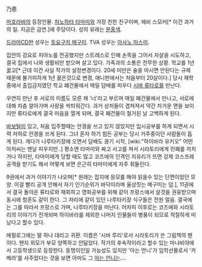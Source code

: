 {{{#pink '''桃'''}}}乃恵

[[마호라바]]의 등장인물. [[챠노하타 타마미]]와 가장 친한 친구이며, 헤비 스모커[* 이건 과거의 일. 지금은 금연.]에 주당이다. 성의 유래는 [[분홍색]].

[[드라마CD]]판 성우는 [[토요구치 메구미]]. TVA 성우는 [[아사노 마스미]].

집안의 강요로 피아노를 전공했지만 스트레스로 인해 손목을 그어서 자살을 시도하고, 결국 집에서 나와 생활비만 받으며 살고 있다. 가족과의 소통은 전무한 상황. 학교를 1년 꿇고[* 근데 이건 사실 작가의 설정변경이다. 20세 미만은 술을 마시면 안된다는 규제 때문에 불가피하게 1년 꿇은것으로 변경, 애니판에서는 처음부터 20살이다.] 당시 재학중에서 출입금지였던 학교 폐건물에서 매일 담배를 피우다 [[시바 류타로]]를 만난다.

우연히 만난 후 서로의 이름도 모른 채 '너'라고 부르며 매일 폐건물에서 만나고, 서로에 대해 차츰 알아가며 사랑을 싹틔워간다. 과거 상처들이 겹쳐져서 약간 차가운 면을 보이지만 류타로에게 결국 마음을 열게 되며, 결국 폐건물이 철거된 날 고백하게 된다.

[[바보털]]이 있고, 처음 입주할때는 안경을 쓰고 있지 않았지만 입시공부를 하게 되면서 시력 저하로 안경을 쓰게 된다. 그녀 혼자 하기 힘든 공부는 당시 거주중이던 사람들이 돕게 된다. 게다가 나루타키장에 오면서 담배도 끊기 시작, [wiki:"하이바라 유키오" 어떤 아저씨는 맨날 피우지만..]
평소엔 타마미와 짜고 사고를 쳐서 시라토리에게 민폐를 끼치거나 하지만, 타마미에게 당할 때도 많고 코즈에의 인격인 치유리가 뜨면 강제 코스프레 공격을 받기도 해서 어떻게 보면 은근히 타마미에게 자주 휘둘린다. 

9권에서 과거 이야기가 나오며[* 원래는 잡지에 응모를 해야 읽을수 있는 단편이었던 모양. 이걸 빨리 공개 안해서 자기 인기순위가 바닥이라며 울상짓는 메구미는 덤.], 11권에서 결국 돌아온 류타로와 재회하고 영화공부를 위해 같이 프랑스에서 살것을 권유받으며 동시에 청혼도 같이 한다. 그 자리에 같이 있던 나루타키장 식구들은 전원 얼음. 결국에는 그를 따라서 프랑스로 가며, 나루타키장을 떠난다. 어차피 이후로는 코즈에와 시라토리의 이야기가 전개되며 하이바라를 제외한 나머지 인물들이 병풍이 되므로 적절하게 떠났다고 할수 있다.

에필로그에는 딸 하나 데리고 귀환. 이름은 '시바 루리'로서 시라토리가 쓴 그림책의 팬이다. 왠지 외모가 부모 양쪽하고 안닮았다. 작가의 후속작이라고 할수 있는 마나비야에서 고등학생으로 등장한다. 동명이인일 가능성도 있지만 '아는 언니'가 입학선물로서 '카메라'를 사주었다는 것을 보면 아마도 그 [[챠노하타 타마미|아는 언니]]는….
